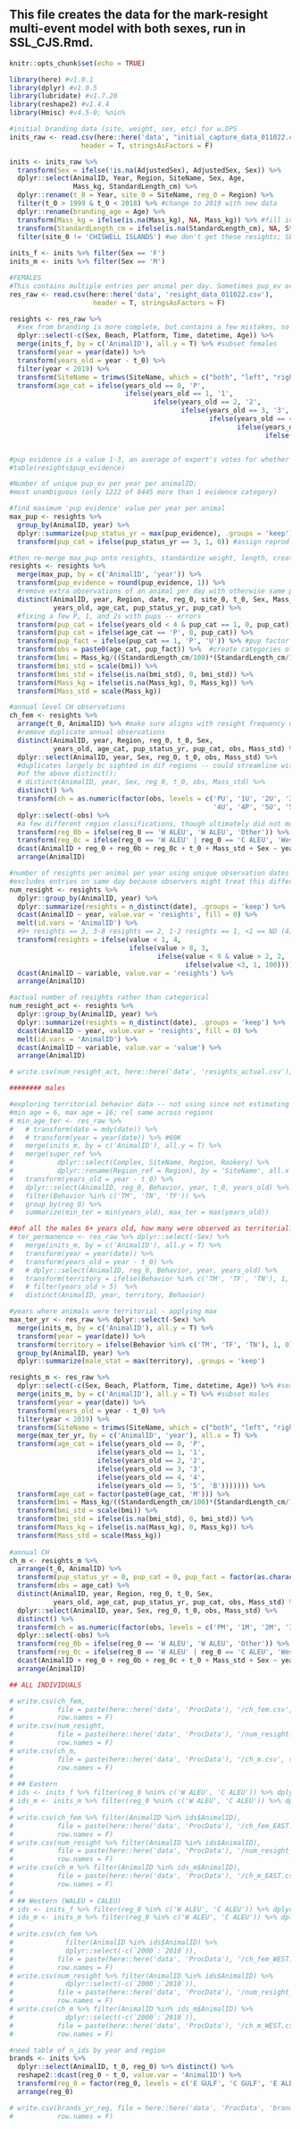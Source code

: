 
## This file creates the data for the mark-resight multi-event model with both sexes, run in SSL_CJS.Rmd. 

```r
knitr::opts_chunk$set(echo = TRUE)
```

```r

library(here) #v1.0.1
library(dplyr) #v1.0.5
library(lubridate) #v1.7.20
library(reshape2) #v1.4.4
library(Hmisc) #v4.5-0; %nin%

```


```r

#initial branding data (site, weight, sex, etc) for w.DPS
inits_raw <- read.csv(here::here('data', "initial_capture_data_011022.csv"), 
                  header = T, stringsAsFactors = F)

inits <- inits_raw %>%
  transform(Sex = ifelse(!is.na(AdjustedSex), AdjustedSex, Sex)) %>%
  dplyr::select(AnimalID, Year, Region, SiteName, Sex, Age, 
                Mass_kg, StandardLength_cm) %>%
  dplyr::rename(t_0 = Year, site_0 = SiteName, reg_0 = Region) %>%
  filter(t_0 > 1999 & t_0 < 2018) %>% #change to 2019 with new data
  dplyr::rename(branding_age = Age) %>%
  transform(Mass_kg = ifelse(is.na(Mass_kg), NA, Mass_kg)) %>% #fill in any NAs (0)
  transform(StandardLength_cm = ifelse(is.na(StandardLength_cm), NA, StandardLength_cm)) %>% #fill in any NAs (28)
  filter(site_0 != 'CHISWELL ISLANDS') #we don't get these resights; SE AK
  
inits_f <- inits %>% filter(Sex == 'F') 
inits_m <- inits %>% filter(Sex == 'M') 

#FEMALES
#This contains multiple entries per animal per day. Sometimes pup_ev or Behavior is different, not always. 
res_raw <- read.csv(here::here('data', 'resight_data_011022.csv'), 
                     header = T, stringsAsFactors = F) 

resights <- res_raw %>%
  #sex from branding is more complete, but contains a few mistakes, so use sex from resights 
  dplyr::select(-c(Sex, Beach, Platform, Time, datetime, Age)) %>% 
  merge(inits_f, by = c('AnimalID'), all.y = T) %>% #subset females
  transform(year = year(date)) %>%
  transform(years_old = year - t_0) %>%
  filter(year < 2019) %>%
  transform(SiteName = trimws(SiteName, which = c("both", "left", "right"))) %>%
  transform(age_cat = ifelse(years_old == 0, 'P',
                             ifelse(years_old == 1, '1',
                                    ifelse(years_old == 2, '2',
                                           ifelse(years_old == 3, '3',
                                                  ifelse(years_old == 4, '4',
                                                         ifelse(years_old == 5, '5',
                                                                ifelse(years_old > 5, '6+', '100')))))))) 


#pup evidence is a value 1-3, an average of expert's votes for whether there was ev of pup
#table(resights$pup_evidence) 

#Number of unique pup_ev per year per animalID; 
#most unambiguous (only 1222 of 8445 more than 1 evidence category)

#find maximum 'pup evidence' value per year per animal 
max_pup <- resights %>%
  group_by(AnimalID, year) %>%
  dplyr::summarize(pup_status_yr = max(pup_evidence), .groups = 'keep') %>%
  transform(pup_cat = ifelse(pup_status_yr == 3, 1, 0)) #assign reprod status (1 or 0) using only 3s (pup for sure)

#then re-merge max_pup onto resights, standardize weight, length, create bmi
resights <- resights %>% 
  merge(max_pup, by = c('AnimalID', 'year')) %>%
  transform(pup_evidence = round(pup_evidence, 1)) %>%
  #remove extra observations of an animal per day with otherwise same pup evidence
  distinct(AnimalID, year, Region, date, reg_0, site_0, t_0, Sex, Mass_kg, StandardLength_cm,
           years_old, age_cat, pup_status_yr, pup_cat) %>%
  #fixing a few P, 1, and 2s with pups -- errors
  transform(pup_cat = ifelse(years_old < 4 & pup_cat == 1, 0, pup_cat)) %>% 
  transform(pup_cat = ifelse(age_cat == 'P', 0, pup_cat)) %>%
  transform(pup_fact = ifelse(pup_cat == 1, 'P', 'U')) %>% #pup factor category (P or Unk)
  transform(obs = paste0(age_cat, pup_fact)) %>%  #create categories of with pup and unk per age
  transform(bmi = Mass_kg/((StandardLength_cm/100)*(StandardLength_cm/100))) %>%
  transform(bmi_std = scale(bmi)) %>%
  transform(bmi_std = ifelse(is.na(bmi_std), 0, bmi_std)) %>%
  transform(Mass_kg = ifelse(is.na(Mass_kg), 0, Mass_kg)) %>%
  transform(Mass_std = scale(Mass_kg)) 

#annual level CH observations
ch_fem <- resights %>% 
  arrange(t_0, AnimalID) %>% #make sure aligns with resight frequency dataframe below
  #remove duplicate annual observations
  distinct(AnimalID, year, Region, reg_0, t_0, Sex,
           years_old, age_cat, pup_status_yr, pup_cat, obs, Mass_std) %>%
  dplyr::select(AnimalID, year, Sex, reg_0, t_0, obs, Mass_std) %>%
  #duplicates largely bc sighted in dif regions -- could streamline with this instead 
  #of the above distinct():
  # distinct(AnimalID, year, Sex, reg_0, t_0, obs, Mass_std) %>%
  distinct() %>% 
  transform(ch = as.numeric(factor(obs, levels = c('PU', '1U', '2U', '3U',
                                                   '4U', '4P', '5U', '5P', '6+U', '6+P', 'ND')))) %>%
  dplyr::select(-obs) %>%
  #a few different region classifications, though ultimately did not model regional effect
  transform(reg_0b = ifelse(reg_0 == 'W ALEU', 'W ALEU', 'Other')) %>%
  transform(reg_0c = ifelse(reg_0 == 'W ALEU' | reg_0 == 'C ALEU', 'West', 'East')) %>%
  dcast(AnimalID + reg_0 + reg_0b + reg_0c + t_0 + Mass_std + Sex ~ year, value.var = 'ch', fill = 11) %>%
  arrange(AnimalID)

#number of resights per animal per year using unique observation dates
#excludes entries on same day because observers might treat this differently
num_resight <- resights %>%
  dplyr::group_by(AnimalID, year) %>%
  dplyr::summarize(resights = n_distinct(date), .groups = 'keep') %>% 
  dcast(AnimalID ~ year, value.var = 'resights', fill = 0) %>%
  melt(id.vars = 'AnimalID') %>%
  #9+ resights == 3, 3-8 resights == 2, 1-2 resights == 1, <1 == ND (4)
  transform(resights = ifelse(value < 1, 4, 
                              ifelse(value > 8, 3,
                                     ifelse(value < 9 & value > 2, 2,
                                            ifelse(value <3, 1, 100))))) %>%
  dcast(AnimalID ~ variable, value.var = 'resights') %>%
  arrange(AnimalID)

#actual number of resights rather than categorical
num_resight_act <- resights %>%
  dplyr::group_by(AnimalID, year) %>%
  dplyr::summarize(resights = n_distinct(date), .groups = 'keep') %>% 
  dcast(AnimalID ~ year, value.var = 'resights', fill = 0) %>%
  melt(id.vars = 'AnimalID') %>%
  dcast(AnimalID ~ variable, value.var = 'value') %>%
  arrange(AnimalID)

# write.csv(num_resight_act, here::here('data', 'resights_actual.csv'), row.names = F)

######## males

#exploring territorial behavior data -- not using since not estimating reproduction for males
#min age = 6, max age = 16; rel same across regions
# min_age_ter <- res_raw %>%
#   # transform(date = mdy(date)) %>%
#   # transform(year = year(date)) %>% #60K
#   merge(inits_m, by = c('AnimalID'), all.y = T) %>% 
#   merge(super_ref %>%
#           dplyr::select(Complex, SiteName, Region, Rookery) %>%
#           dplyr::rename(Region_ref = Region), by = 'SiteName', all.x = T) %>%
#   transform(years_old = year - t_0) %>%
#   dplyr::select(AnimalID, reg_0, Behavior, year, t_0, years_old) %>%
#   filter(Behavior %in% c('TM', 'TN', 'TF')) %>%
#   group_by(reg_0) %>%
#   summarize(min_ter = min(years_old), max_ter = max(years_old))

##of all the males 6+ years old, how many were observed as territorial?
# ter_permanence <- res_raw %>% dplyr::select(-Sex) %>%
#   merge(inits_m, by = c('AnimalID'), all.y = T) %>%
#   transform(year = year(date)) %>%
#   transform(years_old = year - t_0) %>%
#   # dplyr::select(AnimalID, reg_0, Behavior, year, years_old) %>%
#   transform(territory = ifelse(Behavior %in% c('TM', 'TF', 'TN'), 1, 0)) %>%
#   # filter(years_old > 5)  %>% 
#   distinct(AnimalID, year, territory, Behavior) 

#years where animals were territorial - applying max
max_ter_yr <- res_raw %>% dplyr::select(-Sex) %>%
  merge(inits_m, by = c('AnimalID'), all.y = T) %>%
  transform(year = year(date)) %>%
  transform(territory = ifelse(Behavior %in% c('TM', 'TF', 'TN'), 1, 0)) %>%
  group_by(AnimalID, year) %>%
  dplyr::summarize(male_stat = max(territory), .groups = 'keep')

resights_m <- res_raw %>%
  dplyr::select(-c(Sex, Beach, Platform, Time, datetime, Age)) %>% #sex from branding is more complete
  merge(inits_m, by = c('AnimalID'), all.y = T) %>% #subset males
  transform(year = year(date)) %>%
  transform(years_old = year - t_0) %>%
  filter(year < 2019) %>%
  transform(SiteName = trimws(SiteName, which = c("both", "left", "right")))  %>%
  merge(max_ter_yr, by = c('AnimalID', 'year'), all.x = T) %>%
  transform(age_cat = ifelse(years_old == 0, 'P',
                      ifelse(years_old == 1, '1',
                      ifelse(years_old == 2, '2',
                      ifelse(years_old == 3, '3',
                      ifelse(years_old == 4, '4',
                      ifelse(years_old == 5, '5', 'B'))))))) %>%
  transform(age_cat = factor(paste0(age_cat, 'M'))) %>%
  transform(bmi = Mass_kg/((StandardLength_cm/100)*(StandardLength_cm/100))) %>%
  transform(bmi_std = scale(bmi)) %>%
  transform(bmi_std = ifelse(is.na(bmi_std), 0, bmi_std)) %>%
  transform(Mass_kg = ifelse(is.na(Mass_kg), 0, Mass_kg)) %>%
  transform(Mass_std = scale(Mass_kg)) 
 
#annual CH
ch_m <- resights_m %>%
  arrange(t_0, AnimalID) %>%
  transform(pup_status_yr = 0, pup_cat = 0, pup_fact = factor(as.character('M'))) %>% 
  transform(obs = age_cat) %>%  
  distinct(AnimalID, year, Region, reg_0, t_0, Sex,
           years_old, age_cat, pup_status_yr, pup_cat, obs, Mass_std) %>%
  dplyr::select(AnimalID, year, Sex, reg_0, t_0, obs, Mass_std) %>%
  distinct() %>% 
  transform(ch = as.numeric(factor(obs, levels = c('PM', '1M', '2M', '3M', '4M', '5M', 'BM')))) %>%
  dplyr::select(-obs) %>%
  transform(reg_0b = ifelse(reg_0 == 'W ALEU', 'W ALEU', 'Other')) %>%
  transform(reg_0c = ifelse(reg_0 == 'W ALEU' | reg_0 == 'C ALEU', 'West', 'East')) %>%
  dcast(AnimalID + reg_0 + reg_0b + reg_0c + t_0 + Mass_std + Sex ~ year, value.var = 'ch', fill = 8) %>%
  arrange(AnimalID)

```

```r

## ALL INDIVIDUALS

# write.csv(ch_fem,
#           file = paste(here::here('data', 'ProcData'), '/ch_fem.csv', sep = ''),
#           row.names = F)
# write.csv(num_resight,
#           file = paste(here::here('data', 'ProcData'), '/num_resight.csv', sep = ''),
#           row.names = F)
# write.csv(ch_m,
#           file = paste(here::here('data', 'ProcData'), '/ch_m.csv', sep = ''),
#           row.names = F)
# 
# ## Eastern
# ids <- inits_f %>% filter(reg_0 %nin% c('W ALEU', 'C ALEU')) %>% dplyr::select(AnimalID)
# ids_m <- inits_m %>% filter(reg_0 %nin% c('W ALEU', 'C ALEU')) %>% dplyr::select(AnimalID)
#   
# write.csv(ch_fem %>% filter(AnimalID %in% ids$AnimalID),
#           file = paste(here::here('data', 'ProcData'), '/ch_fem_EAST.csv', sep = ''),
#           row.names = F)
# write.csv(num_resight %>% filter(AnimalID %in% ids$AnimalID),
#           file = paste(here::here('data', 'ProcData'), '/num_resight_EAST.csv', sep = ''),
#           row.names = F)
# write.csv(ch_m %>% filter(AnimalID %in% ids_m$AnimalID),
#           file = paste(here::here('data', 'ProcData'), '/ch_m_EAST.csv', sep = ''),
#           row.names = F)
# 
# ## Western (WALEU + CALEU)
# ids <- inits_f %>% filter(reg_0 %in% c('W ALEU', 'C ALEU')) %>% dplyr::select(AnimalID)
# ids_m <- inits_m %>% filter(reg_0 %in% c('W ALEU', 'C ALEU')) %>% dplyr::select(AnimalID)
#   
# write.csv(ch_fem %>% 
#             filter(AnimalID %in% ids$AnimalID) %>%
#             dplyr::select(-c(`2000`:`2010`)),
#           file = paste(here::here('data', 'ProcData'), '/ch_fem_WEST.csv', sep = ''),
#           row.names = F)
# write.csv(num_resight %>% filter(AnimalID %in% ids$AnimalID) %>%
#             dplyr::select(-c(`2000`:`2010`)),
#           file = paste(here::here('data', 'ProcData'), '/num_resight_WEST.csv', sep = ''),
#           row.names = F)
# write.csv(ch_m %>% filter(AnimalID %in% ids_m$AnimalID) %>%
#             dplyr::select(-c(`2000`:`2010`)),
#           file = paste(here::here('data', 'ProcData'), '/ch_m_WEST.csv', sep = ''),
#           row.names = F)

```

```r

#need table of n_ids by year and region
brands <- inits %>%
  dplyr::select(AnimalID, t_0, reg_0) %>% distinct() %>%
  reshape2::dcast(reg_0 ~ t_0, value.var = 'AnimalID') %>%
  transform(reg_0 = factor(reg_0, levels = c('E GULF', 'C GULF', 'E ALEU', 'C ALEU', 'W ALEU'))) %>%
  arrange(reg_0)

# write.csv(brands_yr_reg, file = here::here('data', 'ProcData', 'brands.csv'),
#           row.names = F)


```


